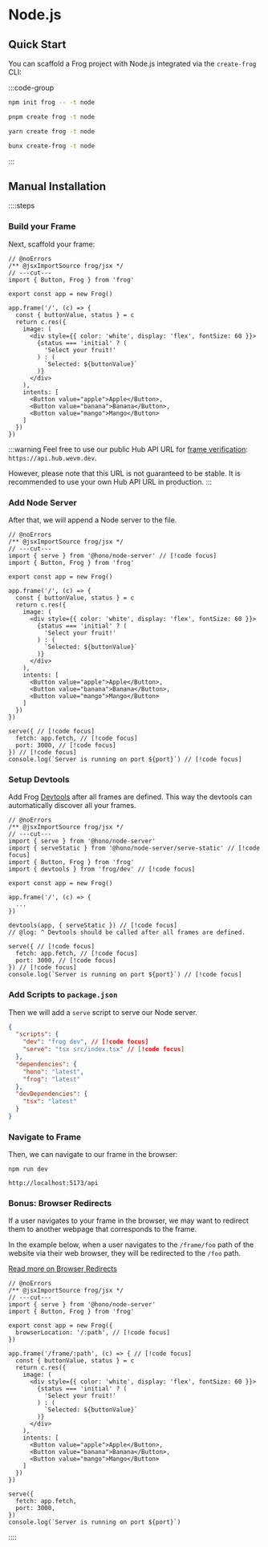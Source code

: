 # Node.js

## Quick Start

You can scaffold a Frog project with Node.js integrated via the `create-frog` CLI:

:::code-group

```bash [npm]
npm init frog -- -t node
```

```bash [pnpm]
pnpm create frog -t node
```

```bash [yarn]
yarn create frog -t node
```

```bash [bun]
bunx create-frog -t node
```

:::

## Manual Installation

::::steps

### Build your Frame

Next, scaffold your frame:

```tsx twoslash [src/index.tsx]
// @noErrors
/** @jsxImportSource frog/jsx */
// ---cut---
import { Button, Frog } from 'frog'

export const app = new Frog()

app.frame('/', (c) => {
  const { buttonValue, status } = c
  return c.res({
    image: (
      <div style={{ color: 'white', display: 'flex', fontSize: 60 }}>
        {status === 'initial' ? (
          'Select your fruit!'
        ) : (
          `Selected: ${buttonValue}`
        )}
      </div>
    ),
    intents: [
      <Button value="apple">Apple</Button>,
      <Button value="banana">Banana</Button>,
      <Button value="mango">Mango</Button>
    ]
  })
})
```

:::warning
Feel free to use our public Hub API URL for [frame verification](https://docs.farcaster.xyz/reference/frames/spec#securing-frames:~:text=Unsigned%20messages%20can%20be%20spoofed%20and%20should%20usually%20be%20ignored.%20It%20is%20only%20safe%20to%20use%20them%20if%20you%20are%20performing%20an%20unauthenticated%20request.): `https://api.hub.wevm.dev`.

However, please note that this URL is not guaranteed to be stable. 
It is recommended to use your own Hub API URL in production.
:::

### Add Node Server

After that, we will append a Node server to the file.

```tsx twoslash [src/index.tsx]
// @noErrors
/** @jsxImportSource frog/jsx */
// ---cut---
import { serve } from '@hono/node-server' // [!code focus]
import { Button, Frog } from 'frog'

export const app = new Frog()

app.frame('/', (c) => {
  const { buttonValue, status } = c
  return c.res({
    image: (
      <div style={{ color: 'white', display: 'flex', fontSize: 60 }}>
        {status === 'initial' ? (
          'Select your fruit!'
        ) : (
          `Selected: ${buttonValue}`
        )}
      </div>
    ),
    intents: [
      <Button value="apple">Apple</Button>,
      <Button value="banana">Banana</Button>,
      <Button value="mango">Mango</Button>
    ]
  })
})

serve({ // [!code focus]
  fetch: app.fetch, // [!code focus]
  port: 3000, // [!code focus]
}) // [!code focus]
console.log(`Server is running on port ${port}`) // [!code focus]
```

### Setup Devtools

Add Frog [Devtools](/concepts/devtools) after all frames are defined. This way the devtools can automatically discover all your frames.

```tsx twoslash [src/index.tsx]
// @noErrors
/** @jsxImportSource frog/jsx */
// ---cut---
import { serve } from '@hono/node-server'
import { serveStatic } from '@hono/node-server/serve-static' // [!code focus]
import { Button, Frog } from 'frog'
import { devtools } from 'frog/dev' // [!code focus]

export const app = new Frog()

app.frame('/', (c) => {
  ...
})

devtools(app, { serveStatic }) // [!code focus]
// @log: ^ Devtools should be called after all frames are defined.

serve({ // [!code focus]
  fetch: app.fetch, // [!code focus]
  port: 3000, // [!code focus]
}) // [!code focus]
console.log(`Server is running on port ${port}`) // [!code focus]
```

### Add Scripts to `package.json`

Then we will add a `serve` script to serve our Node server.

```json
{
  "scripts": {
    "dev": "frog dev", // [!code focus]
    "serve": "tsx src/index.tsx" // [!code focus]
  },
  "dependencies": {
    "hono": "latest",
    "frog": "latest"
  },
  "devDependencies": {
    "tsx": "latest"
  }
}

```

### Navigate to Frame

Then, we can navigate to our frame in the browser:

`npm run dev`

`http://localhost:5173/api`

### Bonus: Browser Redirects

If a user navigates to your frame in the browser, we may want to redirect them 
to another webpage that corresponds to the frame.

In the example below, when a user navigates to the `/frame/foo` path of the website via their web browser, 
they will be redirected to the `/foo` path.

[Read more on Browser Redirects](/concepts/browser-redirects)

```tsx twoslash [src/index.tsx]
// @noErrors
/** @jsxImportSource frog/jsx */
// ---cut---
import { serve } from '@hono/node-server'
import { Button, Frog } from 'frog'

export const app = new Frog({
  browserLocation: '/:path', // [!code focus]
})

app.frame('/frame/:path', (c) => { // [!code focus]
  const { buttonValue, status } = c
  return c.res({
    image: (
      <div style={{ color: 'white', display: 'flex', fontSize: 60 }}>
        {status === 'initial' ? (
          'Select your fruit!'
        ) : (
          `Selected: ${buttonValue}`
        )}
      </div>
    ),
    intents: [
      <Button value="apple">Apple</Button>,
      <Button value="banana">Banana</Button>,
      <Button value="mango">Mango</Button>
    ]
  })
})

serve({
  fetch: app.fetch,
  port: 3000,
})
console.log(`Server is running on port ${port}`)
```

::::
